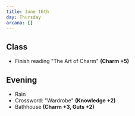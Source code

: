 ```yaml
---
title: June 16th
day: Thursday
arcana: []
---
```


## Class
- Finish reading "The Art of Charm" **(Charm +5)**

## Evening
- Rain
- Crossword: "Wardrobe" **(Knowledge +2)**
- Bathhouse **(Charm +3, Guts +2)**